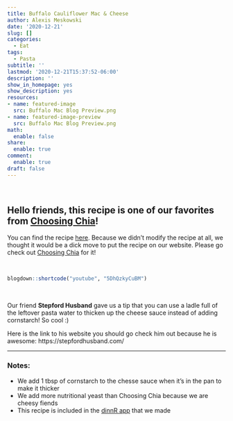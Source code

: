 ```yaml
---
title: Buffalo Cauliflower Mac & Cheese
author: Alexis Meskowski
date: '2020-12-21'
slug: []
categories:
  - Eat
tags:
  - Pasta
subtitle: ''
lastmod: '2020-12-21T15:37:52-06:00'
description: ''
show_in_homepage: yes
show_description: yes
resources:
- name: featured-image
  src: Buffalo Mac Blog Preview.png
- name: featured-image-preview
  src: Buffalo Mac Blog Preview.png
math:
  enable: false
share:
  enable: true
comment:
  enable: true
draft: false
---
```


<br>

## Hello friends, this recipe is one of our favorites from [Choosing Chia](https://choosingchia.com/){target="_blank"}!

You can find the recipe [here](https://choosingchia.com/vegan-buffalo-cauliflower-mac-and-cheese/){target="_blank"}.  Because we didn't modify the recipe at all, we thought it would be a dick move to put the recipe on our website. Please go check out [Choosing Chia](https://choosingchia.com/vegan-buffalo-cauliflower-mac-and-cheese/){target="_blank"} for it!

<br>

```r
blogdown::shortcode("youtube", "5DhQzkyCuBM")
```

<br>

Our friend **Stepford Husband** gave us a tip that you can use a ladle full of the leftover pasta water to thicken up the cheese sauce instead of adding cornstarch! So cool :)

Here is the link to his website you should go check him out because he is awesome:
https://stepfordhusband.com/

---

### Notes:

- We add 1 tbsp of cornstarch to the chesse sauce when it's in the pan to make it thicker
- We add more nutritional yeast than Choosing Chia because we are cheesy fiends
- This recipe is included in the [dinnR app](https://koderkow.shinyapps.io/dinnR/){target="_blank"} that we made 

